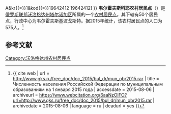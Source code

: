 {{Infobox Settlement
| official_name = 韦尔霍夫斯科耶农村居民点
| native_name = Верховское сельское поселение
| settlement_type = [[农村居民点|农村居民点]]
| subdivision_type = [[国家|国家]]
| subdivision_type1 = [[州_(俄罗斯)|州]]
| subdivision_type2 = [[区_(苏联)|区]]
| subdivision_name = {{RUS}}
| subdivision_name1 = [[沃洛格达州|沃洛格达州]]
| subdivision_name2 = [[塔尔诺加区|塔尔诺加区]]
| seat_type = 行政中心
| seat = 韦尔霍夫斯基波戈斯特
| population_as_of=2015
| population_footnotes = <ref name=stat />
| population_total = 575
| coordinates_display = inline,title
| latd = 60 | latm = 27 | lats = 47 | latNS = N
| longd = 42 | longm = 57 | longs = 36 | longEW = E
| timezone = [[莫斯科时间|MSK]]
| utc_offset = +3
| blank_name = [[俄罗斯市政土地区划代码|OKTMO编码]]
| blank_info = [http://classif.spb.ru/classificators/view/tma.php?st{{=}}A&kr{{=}}1&kod{{=}}19642412 19642412]
}}
'''韦尔霍夫斯科耶农村居民点'''（{{lang-ru|Верховское сельское поселение}}）是[[俄罗斯联邦|俄罗斯联邦]][[沃洛格达州|沃洛格达州]][[塔尔诺加区|塔尔诺加区]]所属的一个[[农村居民点|农村居民点]]。其下辖有50个居民点，行政中心为韦尔霍夫斯基波戈斯特。据2015年统计，该农村居民点的人口为575人。<ref name=stat>{{ cite web | url = http://www.gks.ru/free_doc/doc_2015/bul_dr/mun_obr2015.rar | title = Численность населения Российской Федерации по муниципальным образованиям на 1 января 2015 года | accessdate = 2015-08-06 | archiveurl = https://www.webcitation.org/6aaNzOlFO?url=http://www.gks.ru/free_doc/doc_2015/bul_dr/mun_obr2015.rar | archivedate = 2015-08-06 | language = ru | deadurl = yes }}</ref>

== 参考文献 ==
{{reflist}}

{{Russia-stub}}

[[Category:沃洛格达州农村居民点|Category:沃洛格达州农村居民点]]